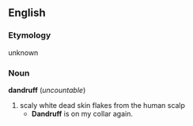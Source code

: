 == English ==
=== Etymology ===
unknown
=== Noun ===
'''dandruff''' (''uncountable'')
# scaly white dead skin flakes from the human scalp
#* '''Dandruff''' is on my collar again.